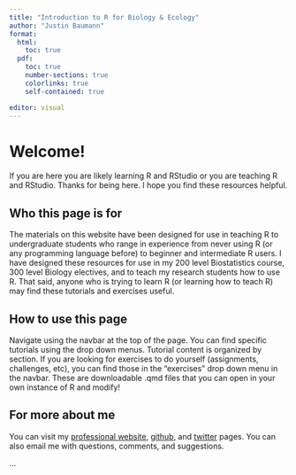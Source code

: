 ```yaml
---
title: "Introduction to R for Biology & Ecology"
author: "Justin Baumann"
format: 
  html:
    toc: true
  pdf:
    toc: true
    number-sections: true
    colorlinks: true
    self-contained: true

editor: visual
---
```


# Welcome!

If you are here you are likely learning R and RStudio or you are teaching R and RStudio. Thanks for being here. I hope you find these resources helpful.\

## Who this page is for

The materials on this website have been designed for use in teaching R to undergraduate students who range in experience from never using R (or any programming language before) to beginner and intermediate R users. I have designed these resources for use in my 200 level Biostatistics course, 300 level Biology electives, and to teach my research students how to use R. That said, anyone who is trying to learn R (or learning how to teach R) may find these tutorials and exercises useful.\

## How to use this page

Navigate using the navbar at the top of the page. You can find specific tutorials using the drop down menus. Tutorial content is organized by section. If you are looking for exercises to do yourself (assignments, challenges, etc), you can find those in the "exercises" drop down menu in the navbar. These are downloadable .qmd files that you can open in your own instance of R and modify!

## For more about me

You can visit my [professional website](jbaumann3.wordpress.com), [github](github.com/jbaumann3), and [twitter](twitter.com/jbaumann3) pages. You can also email me with questions, comments, and suggestions.

...
